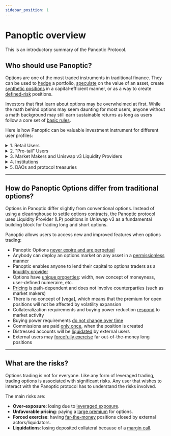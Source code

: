 ```yaml
---
sidebar_position: 1
---
```




# Panoptic overview
This is an introductory summary of the Panoptic Protocol.

## Who should use Panoptic?

Options are one of the most traded instruments in traditional finance.
They can be used to [hedge](/docs/trading/basic-concepts) a portfolio, [speculate](/docs/trading/perpetual-options) on the value of an asset, create [synthetic positions](/docs/trading/multi-leg-strategies) in a capital-efficient manner, or as a way to create [defined-risk](/docs/trading/risks) positions.

Investors that first learn about options may be overwhelmed at first. 
While the math behind options may seem daunting for most users, anyone without a math background may still earn sustainable returns as long as users follow a core set of [basic rules](/docs/trading/basic-concepts).

Here is how Panoptic can be valuable investment instrument for different user profiles:

<details>
<summary>1. Retail Users</summary>
Retail investors may trade options the same way they trade stocks or tokens: buy call options to profit when the underlying increases in price or buy put options to profit when the underlying goes down in price.

&nbsp;&nbsp;&nbsp;&nbsp;Retail users can also choose to participate in decentralized option vaults --a novel type of managed investment instrument pioneered by [Ribbon Finance](https://www.ribbon.finance/). 
Option vaults can easily be implemented in Panoptic to target strategies that can be bearish, bullish, delta-neutral, or any combination thereof.
<br />
Link: <a href="/docs/trading/management-strategies">Strategies for retail users</a>.
<br />
&nbsp;
</details>

<details>
<summary>2. "Pro-tail" Users</summary>
Investors which are comfortable enough to manage a self-directed investment portfolio (we call those professional retail, or pro-tail, users) may employ strategies that fill the "complexity" gap between the retail and professional levels.

&nbsp;&nbsp;&nbsp;&nbsp;In Panoptic, these users could be DeFi-native users that are comfortable with liquidity providing in AMMs and liquidity mining in protocols such as Uniswap or SushiSwap.
Or they could be seasoned TradFi options traders that may want to get exposure to 24/7 markets on the long-tail of digital assets that are tradable on Uniswap v3.
<br />
Link: <a href="/docs/trading/multi-leg-strategies">Strategies for Pro-tail users</a>.
<br />
&nbsp;
</details>

<details>
<summary>3. Market Makers and Uniswap v3 Liquidity Providers</summary>
Market making by sophisticated actors is necessary to create markets that are liquid enough to allow retail and pro-tail users to trade a large variety of strategies in multiple underlyings.

&nbsp;&nbsp;&nbsp;&nbsp;In Panoptic, market making involves responding to both the demand from buyers and the need to stabilize prices within a Uniswap v3 pool.
That may mean having to sell OTM options or providing liquidity in response to the put skew of an underlying asset.
Or buy close to the money options when the implied volatility is low compared to the realized volatility.
Of course, seasoned market makers will need to do so in a way that maintains delta-neutrality at the portfolio level.
<br />
Link: <a href="/docs/trading/multi-leg-strategies">Strategies for Uni v3 LPs</a>.
<br />
&nbsp;
</details>

<details>
<summary>4. Institutions</summary>
Institutions may need to hedge their portfolio exposure in order to reduce the overall portfolio risk.
They may do this by purchasing put options on pairs representative of the crypto market (e.g. ETH-USDC, ETH-BTC, etc.).
Alternatively, funds may sell calls on tokens they hold as a way to realize profits on tokens.

&nbsp;&nbsp;&nbsp;&nbsp;In addition, institutions may deposit funds in the Panoptic pool as liquidity providers in order to collect a stable yield on their capital, which means they would effectively be lending their tokens to options sellers and market makers for a fixed commission fee. 
<br />
Link: <a href="/docs/trading/multi-leg-strategies">Strategies for institutions</a>.
<br />
&nbsp;
</details>

<details>
<summary>5. DAOs and protocol treasuries</summary>
DAOs and protocol treasuries are in a uniquely difficult position when deploying liquidity in a Uniswap pool: how can they create liquid markets without having to deploy ETH or stablecoins?

&nbsp;&nbsp;&nbsp;&nbsp;By seeding a Panoptic pool from the "token" side, DAOs will effectively increase the liquidity available for the creation of call options, which in turn should allow both retail speculators and pro-tail users to profit from an increase in token price. 
These tokens could in turn be used as collateral to back a DAO's market making activities, which could help stabilize prices and decrease market volatility.
<br />
Link: <a href="/docs/trading/multi-leg-strategies">Strategies for DAOs and protocols</a>.
<br />
&nbsp;
</details>


---

## How do Panoptic Options differ from traditional options?

Options in Panoptic differ slightly from conventional options.
Instead of using a clearinghouse to settle options contracts, the Panoptic protocol uses Liquidity Provider (LP) positions in Uniswap v3 as a fundamental building block for trading long and short options.

Panoptic allows users to access new and improved features when options trading:

- Panoptic Options [never expire and are perpetual](/docs/trading/perpetual-options)
- Anybody can deploy an options market on any asset in a [permissionless manner](/docs/developers/smart-contracts-overview)
- Panoptic enables anyone to lend their capital to options traders as a [liquidity provider](/docs/panoptic-protocol/protocol-roles#liquidity-providers)
- Options have [unique properties](/docs/panoptic-protocol/option-properties): width, new concept of moneyness, user-defined numeraire, etc.
- [Pricing](/docs/panoptic-protocol/premium) is path-dependent and does not involve counterparties (such as market makers)
- There is no concept of [vega], which means that the premium for open positions will not be affected by volatility expansion
- Collateralization requirements and buying power reduction [respond](/docs/panoptic-protocol/liquidations) to market activity
- Buying power requirements [do not change over time](/docs/panoptic-protocol/collateral)
- Commissions are paid [only once](/docs/panoptic-protocol/collateral#commissions--fees), when the position is created
- Distressed accounts will be [liquidated](/docs/panoptic-protocol/liquidations) by external users
- External users may [forcefully exercise](/docs/panoptic-protocol/liquidations#forced-exercise) far out-of-the-money long positions


---

## What are the risks?

Options trading is not for everyone.
Like any form of leveraged trading, trading options is associated with significant risks.
Any user that wishes to interact with the Panoptic protocol has to understand the risks involved.

The main risks are:
- **Over-exposure**: losing due to [leveraged exposure](/docs/panoptic-protocol/collateral).
- **Unfavorable pricing**: paying a [large premium](/docs/panoptic-protocol/premium) for options.
- **Forced exercise**: having [far-the-money](/docs/panoptic-protocol/risks) positions closed by external actors/liquidators.
- **Liquidations**: losing deposited collateral because of a [margin call](/docs/panoptic-protocol/liquidations).
         

